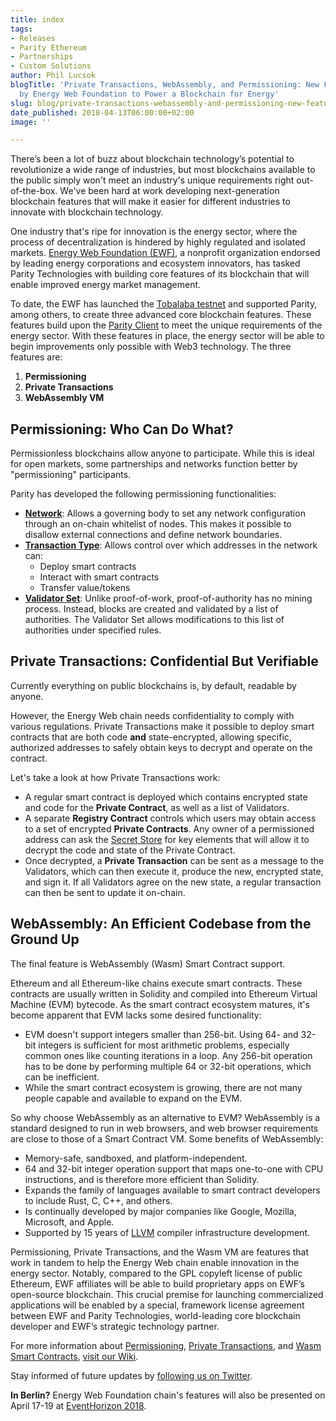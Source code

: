 ```yaml
---
title: index
tags:
- Releases
- Parity Ethereum
- Partnerships
- Custom Solutions
author: Phil Lucsok
blogTitle: 'Private Transactions, WebAssembly, and Permissioning: New Features Supported
  by Energy Web Foundation to Power a Blockchain for Energy'
slug: blog/private-transactions-webassembly-and-permissioning-new-features-energy-web-foundation-blockchain-for-energy
date_published: 2018-04-13T06:00:00+02:00
image: ''

---
```

There’s been a lot of buzz about blockchain technology’s potential to revolutionize a wide range of industries, but most blockchains available to the public simply won't meet an industry's unique requirements right out-of-the-box. We've been hard at work developing next-generation blockchain features that will make it easier for different industries to innovate with blockchain technology.

One industry that's ripe for innovation is the energy sector, where the process of decentralization is hindered by highly regulated and isolated markets. [Energy Web Foundation (EWF)](http://energyweb.org/), a nonprofit organization endorsed by leading energy corporations and ecosystem innovators, has tasked Parity Technologies with building core features of its blockchain that will enable improved energy market management.

To date, the EWF has launched the [Tobalaba testnet](http://energyweb.org/network/) and supported Parity, among others, to create three advanced core blockchain features. These features build upon the [Parity Client](https://parity.io/) to meet the unique requirements of the energy sector. With these features in place, the energy sector will be able to begin improvements only possible with Web3 technology. The three features are:

1. **Permissioning**
2. **Private Transactions**
3. **WebAssembly VM**

## Permissioning: Who Can Do What?

Permissionless blockchains allow anyone to participate. While this is ideal for open markets, some partnerships and networks function better by "permissioning" participants.

Parity has developed the following permissioning functionalities:

* [**Network**](https://wiki.parity.io/Permissioning#network): Allows a governing body to set any network configuration through an on-chain whitelist of nodes. This makes it possible to disallow external connections and define network boundaries.
* [**Transaction Type**](https://wiki.parity.io/Permissioning.html#transaction-type): Allows control over which addresses in the network can:
  * Deploy smart contracts
  * Interact with smart contracts
  * Transfer value/tokens
* [**Validator Set**](https://wiki.parity.io/Validator-Set.html): Unlike proof-of-work, proof-of-authority has no mining process. Instead, blocks are created and validated by a list of authorities. The Validator Set allows modifications to this list of authorities under specified rules.

## Private Transactions: Confidential But Verifiable

Currently everything on public blockchains is, by default, readable by anyone.

However, the Energy Web chain needs confidentiality to comply with various regulations. Private Transactions make it possible to deploy smart contracts that are both code **and** state-encrypted, allowing specific, authorized addresses to safely obtain keys to decrypt and operate on the contract.

Let's take a look at how Private Transactions work:

* A regular smart contract is deployed which contains encrypted state and code for the **Private Contract**, as well as a list of Validators.
* A separate **Registry Contract** controls which users may obtain access to a set of encrypted **Private Contracts**. Any owner of a permissioned address can ask the [Secret Store](https://wiki.parity.io/Secret-Store.html) for key elements that will allow it to decrypt the code and state of the Private Contract.
* Once decrypted, a **Private Transaction** can be sent as a message to the Validators, which can then execute it, produce the new, encrypted state, and sign it. If all Validators agree on the new state, a regular transaction can then be sent to update it on-chain.

## WebAssembly: An Efficient Codebase from the Ground Up

The final feature is WebAssembly (Wasm) Smart Contract support.

Ethereum and all Ethereum-like chains execute smart contracts. These contracts are usually written in Solidity and compiled into Ethereum Virtual Machine (EVM) bytecode. As the smart contract ecosystem matures, it's become apparent that EVM lacks some desired functionality:

* EVM doesn't support integers smaller than 256-bit. Using 64- and 32-bit integers is sufficient for most arithmetic problems, especially common ones like counting iterations in a loop. Any 256-bit operation has to be done by performing multiple 64 or 32-bit operations, which can be inefficient.
* While the smart contract ecosystem is growing, there are not many people capable and available to expand on the EVM.

So why choose WebAssembly as an alternative to EVM? WebAssembly is a standard designed to run in web browsers, and web browser requirements are close to those of a Smart Contract VM. Some benefits of WebAssembly:

* Memory-safe, sandboxed, and platform-independent.
* 64 and 32-bit integer operation support that maps one-to-one with CPU instructions, and is therefore more efficient than Solidity.
* Expands the family of languages available to smart contract developers to include Rust, C, C++, and others.
* Is continually developed by major companies like Google, Mozilla, Microsoft, and Apple.
* Supported by 15 years of [LLVM](https://en.wikipedia.org/wiki/LLVM) compiler infrastructure development.

Permissioning, Private Transactions, and the Wasm VM are features that work in tandem to help the Energy Web chain enable innovation in the energy sector. Notably, compared to the GPL copyleft license of public Ethereum, EWF affiliates will be able to build proprietary apps on EWF’s open-source blockchain. This crucial premise for launching commercialized applications will be enabled by a special, framework license agreement between EWF and Parity Technologies, world-leading core blockchain developer and EWF’s strategic technology partner.

For more information about [Permissioning](https://wiki.parity.io/Permissioning.html), [Private Transactions](https://wiki.parity.io/Private-Transactions.html), and [Wasm Smart Contracts](https://wiki.parity.io/WebAssembly-Home.html), [visit our Wiki](https://wiki.parity.io/).

Stay informed of future updates by [following us on Twitter](https://twitter.com/ParityTech).

**In Berlin?** Energy Web Foundation chain's features will also be presented on April 17-19 at [EventHorizon 2018](https://eventhorizon2018.com/).
